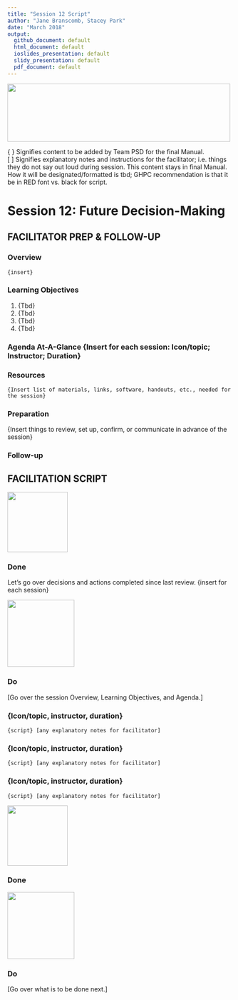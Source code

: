 ```yaml
---
title: "Session 12 Script"
author: "Jane Branscomb, Stacey Park"
date: "March 2018"
output: 
  github_document: default
  html_document: default
  ioslides_presentation: default
  slidy_presentation: default
  pdf_document: default
---
```


<!--MTL Logo -->
<img src = "https://rawgit.com/lzim/teampsd/teampsd_style/ModelingToLearn_logo1.png"
     height = "130" width = "500">  
     
{ } Signifies content to be added by Team PSD for the final Manual.  
[ ] Signifies explanatory notes and instructions for the facilitator; i.e. things they do not say out loud during session. This content stays in final Manual. How it will be designated/formatted is tbd; GHPC recommendation is that it be in RED font vs. black for script. 
     
# Session 12: Future Decision-Making
## FACILITATOR PREP & FOLLOW-UP

### Overview
	{insert}

### Learning Objectives  
1.	{Tbd}
2.	{Tbd}
3.	{Tbd}
4.	{Tbd}

### Agenda At-A-Glance {Insert for each session: Icon/topic; Instructor; Duration}

### Resources
	{Insert list of materials, links, software, handouts, etc., needed for the session}

### Preparation
{Insert things to review, set up, confirm, or communicate in advance of the session}

### Follow-up

## FACILITATION SCRIPT

<!-- Done List Icon -->
<img src = "https://raw.githubusercontent.com/lzim/teampsd/hexagon_icons/np_hexagon-check-mark_309690_003F72.png"
     height = "135" width = "135">

### Done
Let’s go over decisions and actions completed since last review. {insert for each session}

<!-- Do List Icon -->     
<img src = "https://raw.githubusercontent.com/lzim/teampsd/hexagon_icons/np_synchronize_778914_003F72.png"
     height = "150" width = "150">

### Do
[Go over the session Overview, Learning Objectives, and Agenda.]

### {Icon/topic, instructor, duration}
	{script} [any explanatory notes for facilitator] 

### {Icon/topic, instructor, duration}
	{script} [any explanatory notes for facilitator] 

### {Icon/topic, instructor, duration}
	{script} [any explanatory notes for facilitator] 

<!-- Done List Icon -->
<img src = "https://raw.githubusercontent.com/lzim/teampsd/hexagon_icons/np_hexagon-check-mark_309690_003F72.png"
     height = "135" width = "135">

### Done

<!-- Do List Icon -->     
<img src = "https://raw.githubusercontent.com/lzim/teampsd/hexagon_icons/np_synchronize_778914_003F72.png"
     height = "150" width = "150">

### Do
[Go over what is to be done next.]
